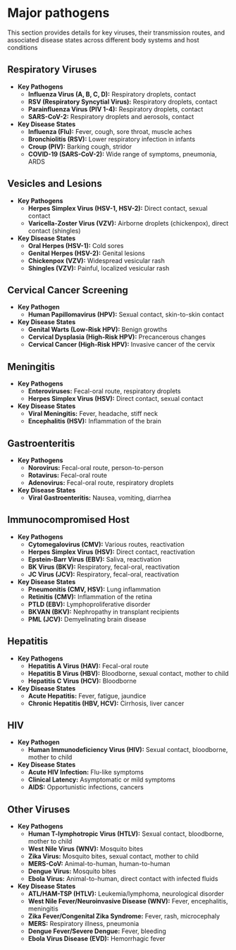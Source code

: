 # Major pathogens {-}

This section provides details for key viruses, their transmission routes, and associated disease states across different body systems and host conditions

##  **Respiratory Viruses** {-}

*   **Key Pathogens**
    *   **Influenza Virus (A, B, C, D):** Respiratory droplets, contact
    *   **RSV (Respiratory Syncytial Virus):** Respiratory droplets, contact
    *   **Parainfluenza Virus (PIV 1-4):** Respiratory droplets, contact
    *   **SARS-CoV-2:** Respiratory droplets and aerosols, contact
*   **Key Disease States**
    *   **Influenza (Flu):** Fever, cough, sore throat, muscle aches
    *   **Bronchiolitis (RSV):** Lower respiratory infection in infants
    *   **Croup (PIV):** Barking cough, stridor
    *   **COVID-19 (SARS-CoV-2):** Wide range of symptoms, pneumonia, ARDS

##  **Vesicles and Lesions** {-}

*   **Key Pathogens**
    *   **Herpes Simplex Virus (HSV-1, HSV-2):** Direct contact, sexual contact
    *   **Varicella-Zoster Virus (VZV):** Airborne droplets (chickenpox), direct contact (shingles)
*   **Key Disease States**
    *   **Oral Herpes (HSV-1):** Cold sores
    *   **Genital Herpes (HSV-2):** Genital lesions
    *   **Chickenpox (VZV):** Widespread vesicular rash
    *   **Shingles (VZV):** Painful, localized vesicular rash

##  **Cervical Cancer Screening** {-}

*   **Key Pathogen**
    *   **Human Papillomavirus (HPV):** Sexual contact, skin-to-skin contact
*   **Key Disease States**
    *   **Genital Warts (Low-Risk HPV):** Benign growths
    *   **Cervical Dysplasia (High-Risk HPV):** Precancerous changes
    *   **Cervical Cancer (High-Risk HPV):** Invasive cancer of the cervix

##  **Meningitis** {-}

*   **Key Pathogens**
    *   **Enteroviruses:** Fecal-oral route, respiratory droplets
    *   **Herpes Simplex Virus (HSV):** Direct contact, sexual contact
*   **Key Disease States**
    *   **Viral Meningitis:** Fever, headache, stiff neck
    *   **Encephalitis (HSV):** Inflammation of the brain

##  **Gastroenteritis** {-}

*   **Key Pathogens**
    *   **Norovirus:** Fecal-oral route, person-to-person
    *   **Rotavirus:** Fecal-oral route
    *   **Adenovirus:** Fecal-oral route, respiratory droplets
*   **Key Disease States**
    *   **Viral Gastroenteritis:** Nausea, vomiting, diarrhea

##  **Immunocompromised Host** {-}

*   **Key Pathogens**
    *   **Cytomegalovirus (CMV):** Various routes, reactivation
    *   **Herpes Simplex Virus (HSV):** Direct contact, reactivation
    *   **Epstein-Barr Virus (EBV):** Saliva, reactivation
    *   **BK Virus (BKV):** Respiratory, fecal-oral, reactivation
    *   **JC Virus (JCV):** Respiratory, fecal-oral, reactivation
*   **Key Disease States**
    *   **Pneumonitis (CMV, HSV):** Lung inflammation
    *   **Retinitis (CMV):** Inflammation of the retina
    *   **PTLD (EBV):** Lymphoproliferative disorder
    *   **BKVAN (BKV):** Nephropathy in transplant recipients
    *   **PML (JCV):** Demyelinating brain disease

##  **Hepatitis** {-}

*   **Key Pathogens**
    *   **Hepatitis A Virus (HAV):** Fecal-oral route
    *   **Hepatitis B Virus (HBV):** Bloodborne, sexual contact, mother to child
    *   **Hepatitis C Virus (HCV):** Bloodborne
*   **Key Disease States**
    *   **Acute Hepatitis:** Fever, fatigue, jaundice
    *   **Chronic Hepatitis (HBV, HCV):** Cirrhosis, liver cancer

##  **HIV** {-}

*   **Key Pathogen**
    *   **Human Immunodeficiency Virus (HIV):** Sexual contact, bloodborne, mother to child
*   **Key Disease States**
    *   **Acute HIV Infection:** Flu-like symptoms
    *   **Clinical Latency:** Asymptomatic or mild symptoms
    *   **AIDS:** Opportunistic infections, cancers

##  **Other Viruses** {-}

*   **Key Pathogens**
    *   **Human T-lymphotropic Virus (HTLV):** Sexual contact, bloodborne, mother to child
    *   **West Nile Virus (WNV):** Mosquito bites
    *   **Zika Virus:** Mosquito bites, sexual contact, mother to child
    *   **MERS-CoV:** Animal-to-human, human-to-human
    *   **Dengue Virus:** Mosquito bites
    *   **Ebola Virus:** Animal-to-human, direct contact with infected fluids
*   **Key Disease States**
    *   **ATL/HAM-TSP (HTLV):** Leukemia/lymphoma, neurological disorder
    *   **West Nile Fever/Neuroinvasive Disease (WNV):** Fever, encephalitis, meningitis
    *   **Zika Fever/Congenital Zika Syndrome:** Fever, rash, microcephaly
    *   **MERS:** Respiratory illness, pneumonia
    *   **Dengue Fever/Severe Dengue:** Fever, bleeding
    *   **Ebola Virus Disease (EVD):** Hemorrhagic fever
